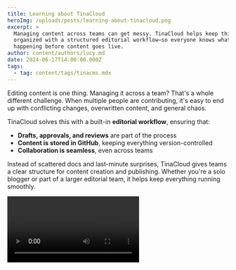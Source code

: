 ```yaml
---
title: Learning about TinaCloud
heroImg: /uploads/posts/learning-about-tinacloud.png
excerpt: >
  Managing content across teams can get messy. TinaCloud helps keep things
  organized with a structured editorial workflow—so everyone knows what's
  happening before content goes live.
author: content/authors/lucy.md
date: 2024-06-17T14:00:00.000Z
tags:
  - tag: content/tags/tinacms.mdx
---
```


Editing content is one thing. Managing it across a team? That's a whole different challenge. When multiple people are contributing, it's easy to end up with conflicting changes, overwritten content, and general chaos.

TinaCloud solves this with a built-in **editorial workflow**, ensuring that:

- **Drafts, approvals, and reviews** are part of the process
- **Content is stored in GitHub**, keeping everything version-controlled
- **Collaboration is seamless**, even across teams

Instead of scattered docs and last-minute surprises, TinaCloud gives teams a clear structure for content creation and publishing. Whether you're a solo blogger or part of a larger editorial team, it helps keep everything running smoothly.

<video url="https://youtube.com/watch?v=gYukiULGqGc" color="default" autoPlay={true} loop={true} />

Ready to try it? Check out [TinaCloud](https://app.tina.io/) and see how it can improve your content workflow.
